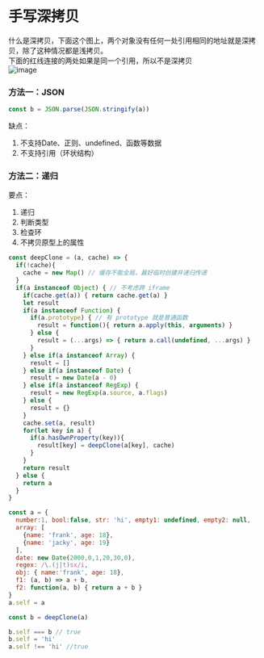 # 手写深拷贝

什么是深拷贝，下面这个图上，两个对象没有任何一处引用相同的地址就是深拷贝，除了这种情况都是浅拷贝。<br />下面的红线连接的两处如果是同一个引用，所以不是深拷贝<br />
![image](https://cdn.staticaly.com/gh/botshen/image-hosting@master/20220503/image.6xgtibds20o0.webp)
### 方法一：JSON
```javascript
const b = JSON.parse(JSON.stringify(a))
```
缺点：

1. 不支持Date、正则、undefined、函数等数据
1. 不支持引用（环状结构）
### 方法二：递归
要点：

1. 递归
1. 判断类型
1. 检查环
1. 不拷贝原型上的属性
```javascript
const deepClone = (a, cache) => {
  if(!cache){
    cache = new Map() // 缓存不能全局，最好临时创建并递归传递
  }
  if(a instanceof Object) { // 不考虑跨 iframe
    if(cache.get(a)) { return cache.get(a) }
    let result 
    if(a instanceof Function) {
      if(a.prototype) { // 有 prototype 就是普通函数
        result = function(){ return a.apply(this, arguments) }
      } else {
        result = (...args) => { return a.call(undefined, ...args) }
      }
    } else if(a instanceof Array) {
      result = []
    } else if(a instanceof Date) {
      result = new Date(a - 0)
    } else if(a instanceof RegExp) {
      result = new RegExp(a.source, a.flags)
    } else {
      result = {}
    }
    cache.set(a, result)
    for(let key in a) { 
      if(a.hasOwnProperty(key)){
        result[key] = deepClone(a[key], cache) 
      }
    }
    return result
  } else {
    return a
  }
}

const a = { 
  number:1, bool:false, str: 'hi', empty1: undefined, empty2: null, 
  array: [
    {name: 'frank', age: 18},
    {name: 'jacky', age: 19}
  ],
  date: new Date(2000,0,1,20,30,0),
  regex: /\.(j|t)sx/i,
  obj: { name:'frank', age: 18},
  f1: (a, b) => a + b,
  f2: function(a, b) { return a + b }
}
a.self = a

const b = deepClone(a)

b.self === b // true
b.self = 'hi'
a.self !== 'hi' //true
```


